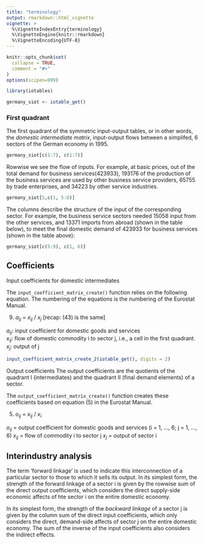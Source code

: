 ```yaml
---
title: "terminology"
output: rmarkdown::html_vignette
vignette: >
  %\VignetteIndexEntry{terminology}
  %\VignetteEngine{knitr::rmarkdown}
  %\VignetteEncoding{UTF-8}
---
```


```r
knitr::opts_chunk$set(
  collapse = TRUE,
  comment = "#>"
)
options(scipen=999)
```



```r
library(iotables)
```

```r
germany_siot <- iotable_get()
```

### First quadrant

The first quadrant of the symmetric input-output tables, or in other words, the _domestic intermediate matrix_, input-output flows between a simplifed, 6 sectors of the German economy in 1995. 

```r
germany_siot[c(1:7), c(1:7)]
```

Rowwise we see the flow of inputs. For example, at basic prices, out of the total demand for business services(423933), 193176	of the production of the business services are used by other business service providers, 65755	by trade enterprises, and 34223 by other service industries.

```r
germany_siot[5,c(1, 5:8)]
```

The columns describe the structure of the input of the corresponding sector. For example, the business service sectors needed 15058 input from the other services, and 13371 imports from abroad (shown in the table below), to meet the final domestic demand of 423933 for business services (shown in the table above):


```r
germany_siot[c(5:9), c(1, 6)]
```

## Coefficients

Input coefficients for domestic intermediates

The `input_coefficient_matrix_create()` function relies on the following equation. The numbering of the equations is the numbering of the Eurostat Manual.

(9)  $a_{ij}$ = $x_{ij}$ / $x_j$  [recap: (43) is the same]

$a_{ij}$: input coefficient for domestic goods and services</br>
$x_{ij}$: flow of domestic commodity i to sector j, i.e., a cell in the first quadrant.</br>
$x_j$: output of j

```r
input_coefficient_matrix_create_2(iotable_get(), digits = 2)
```


Output coefficients
The output coefficients are the quotients of the quadrant I (intermediates) and the quadrant II (final demand elements) of a sector.

The `output_coefficient_matrix_create()` function creates these coefficients based on equation (5) in the Eurostat Manual.

(5) $o_{ij}$ = $x_{ij}$ / $x_i$ 
 
$o_{ij}$ = output coefficient for domestic goods and services (i = 1, ..., 6; j = 1, ..., 6)
$x_{ij}$ = flow of commodity i to sector j
$x_j$ = output of sector i


## Interindustry analysis

The term ‘forward linkage’ is used to indicate this interconnection of a particular sector to those to which it sells its output. In its simplest form, the strength of the forward linkage of a sector i is given by the rowwise sum of the direct output coefficients, which considers the direct supply-side economic affects of hte sector i on the entire domestic economy.

In its simplest form, the strength of the _backward linkage_ of a sector j is given by the column sum of the direct input coefficients, which only considers the direct, demand-side affects of sector j on the entire domestic economy. The sum of the inverse of the input coefficients also considers the indirect effects.

